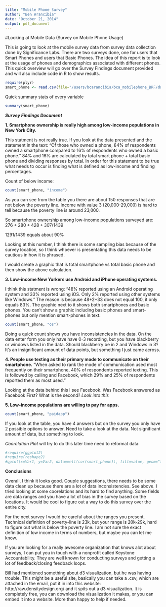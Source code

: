 ```yaml
---
title: "Mobile Phone Survey"
author: "Ben Arancibia"
date: "October 21, 2014"
output: pdf_document
---
```


#Looking at Mobile Data (Survey on Mobile Phone Usage)

This is going to look at the mobile survey data from survey data collection done by Significance Labs. There are two surveys done, one for users that Smart Phones and users that Basic Phones. The idea of this report is to look at the usage of phones and demographics associated with different phones. This quick overview will go over the Survey Findings document provided and will also include code in R to show results.

```r
require(plyr)
smart_phone <- read.csv(file="/users/bcarancibia/bca_mobilephone_BRF/data/Smart_Table.csv",head=TRUE,sep=",", stringsAsFactors=FALSE)
```

Quick summary stats of every variable
```r
summary(smart_phone)
```

__*Survey Findings Document*__

__1. Smartphone ownership is really high among low-income populations in New York City.__

This statment is not really true. If you look at the data presented and the statement in the text: "Of those who owned a phone, 84% of respondents owned a smartphone compared to 16% of respondents who owned a basic phone." 84% and 16% are calculated by total smart phone + total basic phone and dividing responses by total. In order for this statement to be true what needs to occur is finding what is defined as low-income and finding percentages.

Count of below income:
```r
count(smart_phone, "income")
```


As you can see from the table you there are about 150 responses that are not below the poverty line. Income with value 3 (20,000-29,000) is hard to tell because the poverty line is around 23,000.

So smartphone ownership among low-income populations surveyed are: $276+280+428+307/1439$

$1291/1439$ equals about 90%

Looking at this number, I think there is some sampling bias because of the survey location, so I think whoever is presentating this data needs to be cautious in how it is phrased.

I would create a graphic that is total smartphone vs total basic phone and then show the above calculation.

__3. Low-income New Yorkers use Android and iPhone operating systems.__

I think this statment is wrong: "48% reported using an Android operating system and 33% reported using iOS. Only 2% reported using other systems like Windows." The reason is because 48+2+33 does not equal 100, it only equals 83%. The graphic next to it shows both smartphones and basic phones. You can't show a graphic including basic phones and smart-phones but only mention smart-phones in text.

```r
count(smart_phone, "os")
```

Doing a quick count shows you have inconsistencies in the data. On the data enter form you only have have 0-3 recording, but you have blackberry or windows listed in the data. Should blackberry be in 2 and Windows in 3? It's an insignificant amount of data points, but something I just came across.

__4. People use texting as their primary mode to communicate on their smartphone.__
"When asked to rank the mode of communication used most frequently on their smartphone, 40% of respondents reported texting. This is followed by calling and Facebook, which 29% and 25% of respondents reported them as most used."

Looking at the data behind this I see Facebook. Was Facebook answered as Facebook First? What is the second? *Look into this*

__5. Low-income populations are willing to pay for apps.__

```r
count(smart_phone, "paidapp")
```

If you look at the table, you have 4 answers but on the survey you only have 2 possible options to answer. Need to take a look at the data. Not significant amount of data, but something to look.


*Coorelation Plot* will try to do this later time need to reformat data
```r
#require(ggplot2)
#require(reshape2)
#qplot(x=Var1, y=Var2, data=melt(cor(smart_phone)), fill=value, geom="title") Need to make everything numeric
```



__**Conclusions**__

Overall, I think it looks good. Couple suggestions, there needs to be some data clean up because there are a lot of data inconsistencies. See above. I tried looking at some coorelations and its hard to find anything. Some fields are data ranges and you have a lot of bias in the survey based on the locations. It would be cool to figure out a way to do this survey over the entire city.

For the next survey I would be careful about the ranges you present. Technical definition of poverty-line is 23k, but your range is 20k-29k, hard to figure out what is below the poverty line. I am not sure the exact definition of low income in terms of numbers, but maybe you can let me know.

If you are looking for a really awesome organization that knows alot about surveys, I can put you in touch with a nonprofit called Keystone Accountability. They are well known for conducting surveys and getting a lot of feedback/closing feedback loops.

Bill had mentioned something about d3 visualization, but he was having trouble. This might be a useful site, basically you can take a .csv, which are attached in the email, put it in into this website: http://raw.densitydesign.org/ and it spits out a d3 visualization. It is completely free, you can download the visualization it makes, or you can embed it into a website. More than happy to help if needed.

